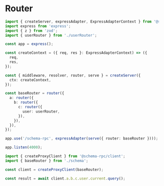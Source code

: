 # Router

```ts filename="server.ts"
import { createServer, expressAdapter, ExpressAdapterContext } from '@schema-rpc/server';
import express from 'express';
import { z } from 'zod';
import { userRouter } from './userRouter';

const app = express();

const createContext = ({ req, res }: ExpressAdapterContext) => ({
  req,
  res,
});

const { middleware, resolver, router, serve } = createServer({
  ctx: createContext,
});

const baseRouter = router({
  a: router({
    b: router({
      c: router({
        user: userRouter,
      }),
    }),
  }),
});

app.use('/schema-rpc', expressAdapter(serve({ router: baseRouter })));

app.listen(4000);
```

```ts filename="client.ts"
import { createProxyClient } from '@schema-rpc/client';
import { baseRouter } from './schema';

const client = createProxyClient(baseRouter);

const result = await client.a.b.c.user.current.query();
```
